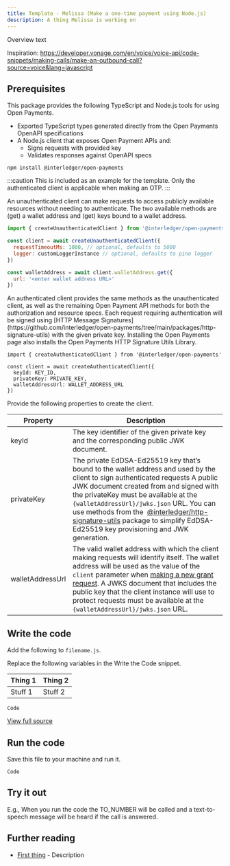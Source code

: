 ```yaml
---
title: Template - Melissa (Make a one-time payment using Node.js)
description: A thing Melissa is working on
---
```



Overview text

Inspiration: https://developer.vonage.com/en/voice/voice-api/code-snippets/making-calls/make-an-outbound-call?source=voice&lang=javascript

## Prerequisites

<Disclosure toggleText='Install the Open Payments package' client:load>

This package provides the following TypeScript and Node.js tools for using Open Payments.
* Exported TypeScript types generated directly from the Open Payments OpenAPI specifications
* A Node.js client that exposes Open Payment APIs and:
    * Signs requests with provided key
    * Validates responses against OpenAPI specs

```
npm install @interledger/open-payments
```
</Disclosure>

<Disclosure toggleText='Create an unauthenticated client' client:load>
:::caution
This is included as an example for the template. Only the authenticated client is applicable when making an OTP.
:::

An unauthenticated client can make requests to access publicly available resources without needing to authenticate. The two available methods are (get) a wallet address and (get) keys bound to a wallet address.

```js
import { createUnauthenticatedClient } from '@interledger/open-payments'

const client = await createUnauthenticatedClient({
  requestTimeoutMs: 1000, // optional, defaults to 5000
  logger: customLoggerInstance // optional, defaults to pino logger
})

const walletAddress = await client.walletAddress.get({
  url: '<enter wallet address URL>'
})
```
</Disclosure>

<Disclosure toggleText='Create an authenticated client' client:load>
An authenticated client provides the same methods as the unauthenticated client, as well as the remaining Open Payment API methods for both the authorization and resource specs. Each request requiring authentication will be signed using [HTTP Message Signatures](https://github.com/interledger/open-payments/tree/main/packages/http-signature-utils) with the given private key. Installing the Open Payments page also installs the Open Payments HTTP Signature Utils Library.

```
import { createAuthenticatedClient } from '@interledger/open-payments'

const client = await createAuthenticatedClient({
  keyId: KEY_ID,
  privateKey: PRIVATE_KEY,
  walletAddressUrl: WALLET_ADDRESS_URL
})
```

Provide the following properties to create the client.

| Property | Description |
| --- | --- |
| keyId | The key identifier of the given private key and the corresponding public JWK document. |
| privateKey | The private EdDSA-Ed25519 key that’s bound to the wallet address and used by the client to sign authenticated requests A public JWK document created from and signed with the privateKey must be available at the `{walletAddressUrl}/jwks.json` URL. You can use methods from the  [@interledger/http-signature-utils](https://github.com/interledger/open-payments/tree/main/packages/http-signature-utils) package to simplify EdDSA-Ed25519 key provisioning and JWK generation. |
| walletAddressUrl | The valid wallet address with which the client making requests will identify itself. The wallet address will be used as the value of the `client` parameter when [making a new grant request](https://docs.openpayments.guide/reference/post-request). A JWKS document that includes the public key that the client instance will use to protect requests must be available at the `{walletAddressUrl}/jwks.json` URL. |

</Disclosure>

## Write the code

Add the following to `filename.js`.

Replace the following variables in the Write the Code snippet.

| Thing 1 | Thing 2 |
| --- | --- |
| Stuff 1 | Stuff 2 |

```
Code
```

[View full source](http://google.com)

## Run the code

Save this file to your machine and run it.

```
Code
```

## Try it out

E.g., When you run the code the TO_NUMBER will be called and a text-to-speech message will be heard if the call is answered.

## Further reading 

* [First thing](http://google.com) - Description 